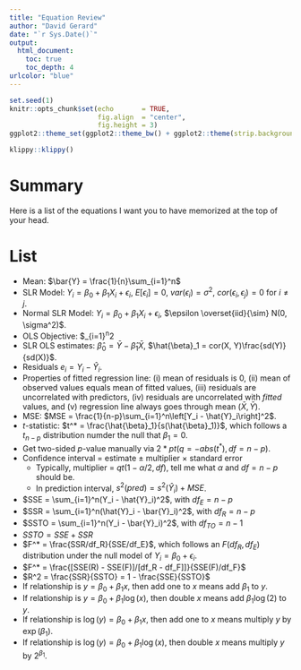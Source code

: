 ```yaml
---
title: "Equation Review"
author: "David Gerard"
date: "`r Sys.Date()`"
output:  
  html_document:
    toc: true
    toc_depth: 4
urlcolor: "blue"
---
```


```r
set.seed(1)
knitr::opts_chunk$set(echo       = TRUE, 
                      fig.align  = "center",
                      fig.height = 3)
ggplot2::theme_set(ggplot2::theme_bw() + ggplot2::theme(strip.background = ggplot2::element_rect(fill = "white")))
```

```r
klippy::klippy()
```

# Summary

Here is a list of the equations I want you to have memorized at the top of your head.

# List

- Mean: $\bar{Y} = \frac{1}{n}\sum_{i=1}^n$
- SLR Model: $Y_i = \beta_0 + \beta_1 X_i + \epsilon_i$, $E[\epsilon_i] = 0$, $var(\epsilon_i) = \sigma^2$, $cor(\epsilon_i, \epsilon_j) = 0$ for $i\neq j$.
- Normal SLR Model: $Y_i = \beta_0 + \beta_1 X_i + \epsilon_i$, $\epsilon \overset{iid}{\sim} N(0, \sigma^2)$.
- OLS Objective: $\sum_{i=1}^n\left[Y_i - (\beta_0 + \beta_1X_i)\right]^2
- SLR OLS estimates: $\hat{\beta}_0 = \bar{Y} - \hat{\beta}_1\bar{X}$, $\hat{\beta}_1 = cor(X, Y)\frac{sd(Y)}{sd(X)}$.
- Residuals $e_i = Y_i - \hat{Y}_i$.
- Properties of fitted regression line: (i) mean of residuals is 0, (ii) mean of observed values equals mean of fitted values, (iii) residuals are uncorrelated with predictors, (iv) residuals are uncorrelated with *fitted* values, and (v) regression line always goes through mean $(\bar{X}, \bar{Y})$.
- MSE: $MSE = \frac{1}{n-p}\sum_{i=1}^n\left[Y_i - \hat{Y}_i\right]^2$.
- $t$-statistic: $t^* = \frac{\hat{\beta}_1}{s(\hat{\beta}_1)}$, which follows a $t_{n-p}$ distribution numder the null that $\beta_1 = 0$.
- Get two-sided $p$-value manually via $2 * pt(q = -abs(t^*), df = n - p)$.
- Confidence interval = estimate $\pm$ multiplier $\times$ standard error
    - Typically, multiplier = $qt(1 - \alpha/2, df)$, tell me what $\alpha$ and $df = n-p$ should be.
    - In prediction interval, $s^2(pred) = s^2(\hat{Y}_i) + MSE$.
- $SSE = \sum_{i=1}^n(Y_i - \hat{Y}_i)^2$, with $df_E = n - p$
- $SSR = \sum_{i=1}^n(\hat{Y}_i - \bar{Y}_i)^2$, with $df_R = n - p$ 
- $SSTO = \sum_{i=1}^n(Y_i - \bar{Y}_i)^2$, with $df_{TO} = n-1$
- $SSTO = SSE + SSR$
- $F^* = \frac{SSR/df_R}{SSE/df_E}$, which follows an $F(df_R, df_E)$ distribution under the null model of $Y_i = \beta_0 + \epsilon_i$.
- $F^* = \frac{[SSE(R) - SSE(F)]/[df_R - df_F]]}{SSE(F)/df_F}$
- $R^2 = \frac{SSR}{SSTO} = 1 - \frac{SSE}{SSTO}$
- If relationship is $y = \beta_0 + \beta_1x$, then add one to $x$ means add $\beta_1$ to $y$.
- If relationship is $y = \beta_0 + \beta_1 \log(x)$, then double $x$ means add $\beta_1\log(2)$ to $y$.
- If relationship is $\log(y) = \beta_0 + \beta_1 x$, then add one to $x$ means multiply $y$ by $\exp(\beta_1)$.
- If relationship is $\log(y) = \beta_0 + \beta_1 \log(x)$, then double $x$ means multiply $y$ by $2^{\beta_1}$.

